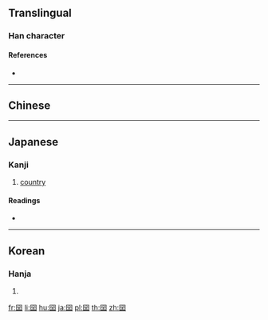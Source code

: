 {{character info/new}}
==Translingual==

===Han character===
{{Han char|rn=31|rad=囗|as=05|sn=8|four=|canj=WCG|ids=⿴囗⿱八土}}

====References====
* {{Han ref|kx=0217.260|dkj=04735|dj=0445.140|hdz=10717.100|uh=56F6|ud=22262}}

----

==Chinese==
{{zh-see|國|v}}

----

==Japanese==

===Kanji===
{{ja-kanji|grade=|rs=囗05}}

# [[country]]

====Readings====
* {{ja-readings
|goon=[[こく]] (koku)
|kanon=[[こく]] (koku)
|kun=[[くに]] (kuni)}}

----

==Korean==

===Hanja===
{{ko-hanja|hangeul=국|rv=guk|mr=kuk}}

# {{defn|lang=ko|sort=囗05}}

[[fr:囶]]
[[li:囶]]
[[hu:囶]]
[[ja:囶]]
[[pl:囶]]
[[th:囶]]
[[zh:囶]]